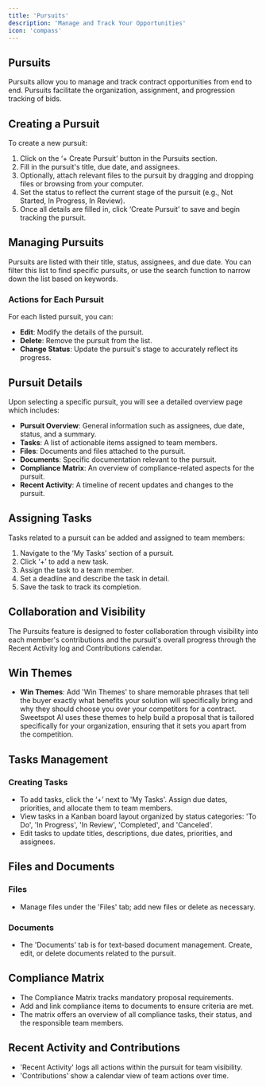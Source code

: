 ```yaml
---
title: 'Pursuits'
description: 'Manage and Track Your Opportunities'
icon: 'compass'
---
```


## Pursuits
Pursuits allow you to manage and track contract opportunities from end to end. Pursuits facilitate the organization, assignment, and progression tracking of bids.

## Creating a Pursuit
To create a new pursuit:
1. Click on the ‘+ Create Pursuit’ button in the Pursuits section.
2. Fill in the pursuit's title, due date, and assignees.
3. Optionally, attach relevant files to the pursuit by dragging and dropping files or browsing from your computer.
4. Set the status to reflect the current stage of the pursuit (e.g., Not Started, In Progress, In Review).
5. Once all details are filled in, click ‘Create Pursuit’ to save and begin tracking the pursuit.

## Managing Pursuits
Pursuits are listed with their title, status, assignees, and due date. You can filter this list to find specific pursuits, or use the search function to narrow down the list based on keywords.

### Actions for Each Pursuit
For each listed pursuit, you can:
- **Edit**: Modify the details of the pursuit.
- **Delete**: Remove the pursuit from the list.
- **Change Status**: Update the pursuit's stage to accurately reflect its progress.

## Pursuit Details
Upon selecting a specific pursuit, you will see a detailed overview page which includes:
- **Pursuit Overview**: General information such as assignees, due date, status, and a summary.
- **Tasks**: A list of actionable items assigned to team members.
- **Files**: Documents and files attached to the pursuit.
- **Documents**: Specific documentation relevant to the pursuit.
- **Compliance Matrix**: An overview of compliance-related aspects for the pursuit.
- **Recent Activity**: A timeline of recent updates and changes to the pursuit.

## Assigning Tasks
Tasks related to a pursuit can be added and assigned to team members:
1. Navigate to the ‘My Tasks’ section of a pursuit.
2. Click ‘+’ to add a new task.
3. Assign the task to a team member.
4. Set a deadline and describe the task in detail.
5. Save the task to track its completion.

## Collaboration and Visibility
The Pursuits feature is designed to foster collaboration through visibility into each member's contributions and the pursuit's overall progress through the Recent Activity log and Contributions calendar.

## Win Themes
- **Win Themes**: Add 'Win Themes' to share memorable phrases that tell the buyer exactly what benefits your solution will specifically bring and why they should choose you over your competitors for a contract. Sweetspot Al uses these themes to help build a proposal that is tailored specifically for your organization, ensuring that it sets you apart from the competition.

## Tasks Management
### Creating Tasks
- To add tasks, click the ‘+’ next to 'My Tasks'. Assign due dates, priorities, and allocate them to team members.
- View tasks in a Kanban board layout organized by status categories: 'To Do', 'In Progress', 'In Review', 'Completed', and 'Canceled'.
- Edit tasks to update titles, descriptions, due dates, priorities, and assignees.

## Files and Documents
### Files
- Manage files under the 'Files' tab; add new files or delete as necessary.

### Documents
- The 'Documents' tab is for text-based document management. Create, edit, or delete documents related to the pursuit.

## Compliance Matrix
- The Compliance Matrix tracks mandatory proposal requirements.
- Add and link compliance items to documents to ensure criteria are met.
- The matrix offers an overview of all compliance tasks, their status, and the responsible team members.

## Recent Activity and Contributions
- 'Recent Activity' logs all actions within the pursuit for team visibility.
- 'Contributions' show a calendar view of team actions over time.

